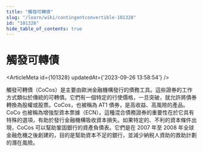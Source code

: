 ```yaml
---
title: "觸發可轉債"
slug: "/learn/wiki/contingentconvertible-101328"
id: "101328"
hide_table_of_contents: true
---
```



# 觸發可轉債

<ArticleMeta id={101328} updatedAt={'2023-09-26 13:58:54'} />
<div className='border-solid border-b border-t-0 my-4 border-[var(--ifm-color-gray-300)]' />

觸發可轉債（CoCos）是主要由歐洲金融機構發行的債務工具。這些證券的工作方式類似於傳統的可轉債。它們有一個特定的行使價格，一旦突破，就允許將債券轉換為股權或股票。CoCos，也被稱為 AT1 債券，是高收益、高風險的產品。CoCo 也被稱為增強型資本票據（ECN）。這種混合債務證券的重要性在於它具有特殊的選項，有助於發行金融機構吸收資本損失。如果特定的、不利的資本條件出現，CoCos 可以幫助鞏固銀行的資產負債表。它們是在 2007 年至 2008 年全球金融危機之後創建的，目的是幫助資本不足的銀行，並減少納税人資助的救助計劃的潛在風險。
